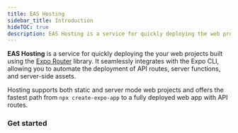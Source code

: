 ```yaml
---
title: EAS Hosting
sidebar_title: Introduction
hideTOC: true
description: EAS Hosting is a service for quickly deploying the web projects built using the Expo Router library.
---
```




**EAS Hosting** is a service for quickly deploying the your web projects built using the [Expo Router](https://docs.expo.dev/versions/latest/sdk/router/) library. It seamlessly integrates with the Expo CLI, allowing you to automate the deployment of API routes, server functions, and server-side assets.

Hosting supports both static and server mode web projects and offers the fastest path from `npx create-expo-app` to a fully deployed web app with API routes.

### Get started

<BoxLink
  title="Create your first deployment"
  description="From a new app to a deployed website in under a minute"
  href="/eas-hosting/getting-started"
  Icon={Cloud01Icon}
/>
